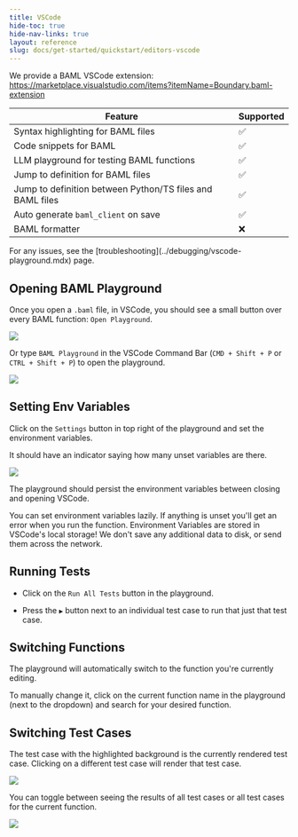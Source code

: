 ```yaml
---
title: VSCode
hide-toc: true
hide-nav-links: true
layout: reference
slug: docs/get-started/quickstart/editors-vscode
---
```



We provide a BAML VSCode extension:     https://marketplace.visualstudio.com/items?itemName=Boundary.baml-extension


| Feature | Supported |
|---------|-----------|
| Syntax highlighting for BAML files | ✅ |
| Code snippets for BAML | ✅ |
| LLM playground for testing BAML functions | ✅ |
| Jump to definition for BAML files | ✅ |
| Jump to definition between Python/TS files and BAML files | ✅ |
| Auto generate `baml_client` on save | ✅ |
| BAML formatter | ❌ |

<Warning>
  For any issues, see the [troubleshooting](../debugging/vscode-playground.mdx) page.
</Warning>

## Opening BAML Playground
 
Once you open a `.baml` file, in VSCode, you should see a small button over every BAML function: `Open Playground`.

<img src="../../../assets/images/docs_latest/vscode/code-lens.png" />

Or type `BAML Playground` in the VSCode Command Bar (`CMD + Shift + P` or `CTRL + Shift + P`) to open the playground.

<img src="../../../assets/images/docs_latest/vscode/open-playground.png" />

## Setting Env Variables

Click on the `Settings` button in top right of the playground and set the environment variables.

It should have an indicator saying how many unset variables are there.

<img src="../../../assets/images/docs_latest/vscode/playground-preview.png" />

The playground should persist the environment variables between closing and opening VSCode.

<Tip>
  You can set environment variables lazily. If anything is unset you'll get an error when you run the function.
</Tip>

<Info>
  Environment Variables are stored in VSCode's local storage! We don't save any additional data to disk, or send them across the network.
</Info>


## Running Tests

- Click on the `Run All Tests` button in the playground.

- Press the `▶️` button next to an individual test case to run that just that test case.


## Switching Functions

The playground will automatically switch to the function you're currently editing.

To manually change it, click on the current function name in the playground (next to the dropdown) and search for your desired function.

## Switching Test Cases

The test case with the highlighted background is the currently rendered test case. Clicking on a different test case will render that test case.

<img src="../../../assets/images/docs_latest/vscode/test-cases.png" />

You can toggle between seeing the results of all test cases or all test cases for the current function.

<img src="../../../assets/images/docs_latest/vscode/test-case-buttons.png" />
